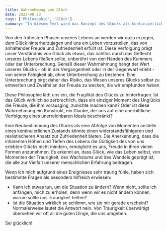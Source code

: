```yaml
---
title: Wahrnehmung von Glück
date: 2023-08-23
tags: ['Philosophie', 'Glück']
summary: "In diesem Text wird das Konzept des Glücks als kontinuierliche Reise untersucht. Es wird die philosophische Vorstellung hinterfragt, dass Glück ununterbrochen sein muss, um gültig zu sein, und uns dazu herausfordert, darüber nachzudenken, wie wir Zufriedenheit wahrnehmen."
---
```


Von den frühesten Phasen unseres Lebens an werden wir dazu erzogen, dem Glück hinterherzujagen und uns ein Leben vorzustellen, das von anhaltender Freude und Zufriedenheit erfüllt ist. Diese Verfolgung prägt unser Verständnis von Glück als etwas, das nahtlos durch das Geflecht unseres Lebens fließen sollte, unberührt von den Händen des Kummers oder der Unterbrechung.
Gemäß dieser Wahrnehmung hängt der Wert unseres Glücks - ob in der Vergangenheit oder in der Gegenwart erlebt - von seiner Fähigkeit ab, ohne Unterbrechung zu bestehen.
Eine Unterbrechung birgt daher das Risiko, das Wesen unseres Glücks selbst zu entwerten und Zweifel an der Freude zu wecken, die wir empfunden haben.

Diese Philosophie lädt uns ein, die Fragilität des Glücks zu hinterfragen.
Ist das Glück wirklich so zerbrechlich, dass ein einziger Moment des Unglücks die Freude, die ihm vorausging, zunichte machen kann? Oder ist diese Wahrnehmung ein Konstrukt, ein Glaube, der uns auf eine unerbittliche Verfolgung eines unerreichbaren Ideals beschränkt?

Eine Neubestimmung des Glücks als eine Abfolge von Momenten anstelle eines kontinuierlichen Zustands könnte einen widerstandsfähigeren und realistischeren Ansatz zur Zufriedenheit bieten.
Die Anerkennung, dass die inhärenten Höhen und Tiefen des Lebens die Gültigkeit des von uns erlebten Glücks nicht mindern, ermöglicht es uns, Freude in ihren vielen Formen anzunehmen.
Es erkennt an, dass Glück, wie das Leben selbst, von Momenten der Traurigkeit, des Wachstums und des Wandels geprägt ist, die alle zur Vielfalt unserer menschlichen Erfahrung beitragen.

Wenn ich mich aufgrund eines Ereignisses sehr traurig fühle, haben sich bestimmte Fragen als besonders hilfreich erwiesen:

- Kann ich etwas tun, um die Situation zu ändern? Wenn nicht, sollte ich anfangen, mich zu erholen, denn wenn wir es nicht ändern können, warum sollte uns Traurigkeit helfen?
- Ist die Situation wirklich so schlimm, wie sie mir gerade erscheint? Normalerweise lautet die Antwort nein. Von Traurigkeit überwältigt übersehen wir oft all die guten Dinge, die uns umgeben.

Sei glücklich!
